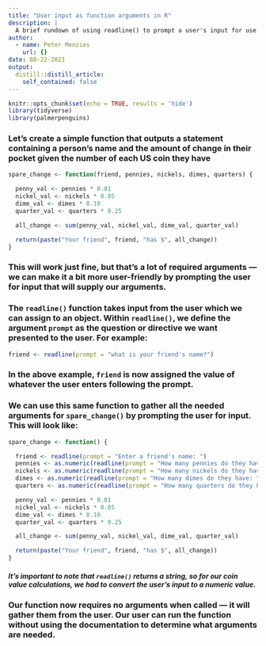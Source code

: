 ```yaml
---
title: "User input as function arguments in R"
description: |
  A brief rundown of using readline() to prompt a user's input for use as function arguments
author:
  - name: Peter Menzies
    url: {}
date: 08-22-2021
output:
  distill::distill_article:
    self_contained: false
---
```



```r
knitr::opts_chunk$set(echo = TRUE, results = 'hide')
library(tidyverse)
library(palmerpenguins)
```

### Let's create a simple function that outputs a statement containing a person's name and the amount of change in their pocket given the number of each US coin they have

```r
spare_change <- function(friend, pennies, nickels, dimes, quarters) {

  penny_val <- pennies * 0.01
  nickel_val <- nickels * 0.05
  dime_val <- dimes * 0.10
  quarter_val <- quarters * 0.25

  all_change <- sum(penny_val, nickel_val, dime_val, quarter_val)

  return(paste("Your friend", friend, "has $", all_change))
}
```

### This will work just fine, but that's a lot of required arguments — we can make it a bit more user-friendly by prompting the user for input that will supply our arguments.

### The `readline()` function takes input from the user which we can assign to an object. Within `readline()`, we define the argument `prompt` as the question or directive we want presented to the user. For example:

```r
friend <- readline(prompt = "what is your friend's name?")
```

### In the above example, `friend` is now assigned the value of whatever the user enters following the prompt.

### We can use this same function to gather all the needed arguments for `spare_change()` by prompting the user for input. This will look like:

```r
spare_change <- function() {

  friend <- readline(prompt = "Enter a friend's name: ")
  pennies <- as.numeric(readline(prompt = "How many pennies do they have: "))
  nickels <- as.numeric(readline(prompt = "How many nickels do they have: "))
  dimes <- as.numeric(readline(prompt = "How many dimes do they have: "))
  quarters <- as.numeric(readline(prompt = "How many quarters do they have: "))

  penny_val <- pennies * 0.01
  nickel_val <- nickels * 0.05
  dime_val <- dimes * 0.10
  quarter_val <- quarters * 0.25

  all_change <- sum(penny_val, nickel_val, dime_val, quarter_val)

  return(paste("Your friend", friend, "has $", all_change))
}
```

##### It's important to note that `readline()` returns a string, so for our coin value calculations, we had to convert the user's input to a numeric value.

### Our function now requires no arguments when called — it will gather them from the user. Our user can run the function without using the documentation to determine what arguments are needed.


